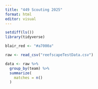 ```yaml
---
title: "449 Scouting 2025"
format: html
editor: visual
---
```


```r
setdiff(ls())
library(tidyverse)

blair_red <- "#a7000a"

raw <- read_csv("reefscapeTestData.csv")
```

```r

data <- raw %>%
  group_by(team) %>%
  summarize(
    matches = n()
  )
```
